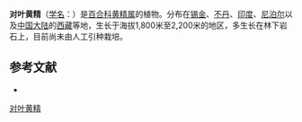 {{Speciesbox
| name = 对叶黄精
| status = 
| status_system = 
| image =
| genus = Polygonatum
| species = oppositifolium
| authority = (Wall.) Royle
}}

'''对叶黄精'''（[[学名|学名]]：{{lang|la|''Polygonatum oppositifolium''}}）是[[百合科|百合科]][[黄精属|黄精属]]的植物。分布在[[锡金|锡金]]、[[不丹|不丹]]、[[印度|印度]]、[[尼泊尔|尼泊尔]]以及[[中国大陆|中国大陆]]的[[西藏|西藏]]等地，生长于海拔1,800米至2,200米的地区，多生长在林下岩石上，目前尚未由人工引种栽培。

== 参考文献 ==
<div class="references-small">
* {{cite web| url =http://www.bioinfo.cn/db05/KmzwSpecies.php?action=view&id=5586| title =对叶黄精| work =《中国高等植物数据库全库》| publisher =中国科学院微生物研究所| author =昆明植物研究所| accessdate =2009-02-24| deadurl =yes| archiveurl =https://web.archive.org/web/20160305022311/http://www.bioinfo.cn/db05/KmzwSpecies.php?action=view&id=5586| archivedate =2016-03-05}}
</div>
{{Taxonbar|from=Q10956551}}

[[Category:黄精属|对叶黄精]]


{{植物小作品}}